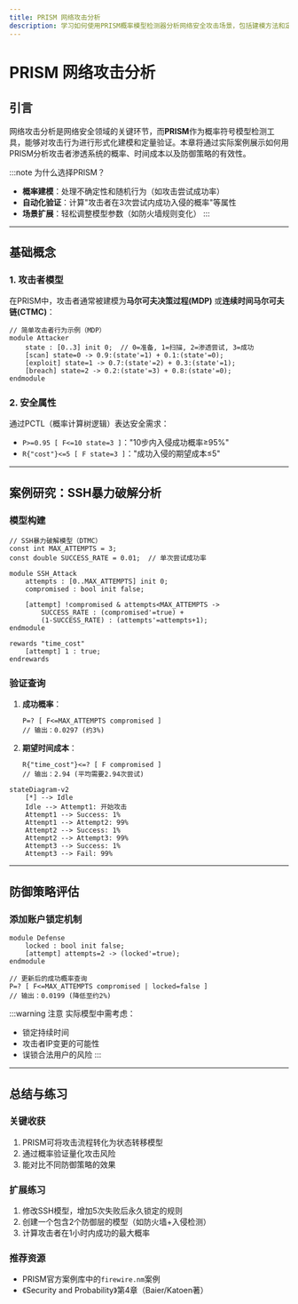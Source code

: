 ```yaml
---
title: PRISM 网络攻击分析
description: 学习如何使用PRISM概率模型检测器分析网络安全攻击场景，包括建模方法和定量验证技术。
---
```


# PRISM 网络攻击分析

## 引言

网络攻击分析是网络安全领域的关键环节，而**PRISM**作为概率符号模型检测工具，能够对攻击行为进行形式化建模和定量验证。本章将通过实际案例展示如何用PRISM分析攻击者渗透系统的概率、时间成本以及防御策略的有效性。

:::note 为什么选择PRISM？
- **概率建模**：处理不确定性和随机行为（如攻击尝试成功率）
- **自动化验证**：计算"攻击者在3次尝试内成功入侵的概率"等属性
- **场景扩展**：轻松调整模型参数（如防火墙规则变化）
:::

---

## 基础概念

### 1. 攻击者模型
在PRISM中，攻击者通常被建模为**马尔可夫决策过程(MDP)** 或**连续时间马尔可夫链(CTMC)**：
```prism
// 简单攻击者行为示例（MDP）
module Attacker
    state : [0..3] init 0;  // 0=准备, 1=扫描, 2=渗透尝试, 3=成功
    [scan] state=0 -> 0.9:(state'=1) + 0.1:(state'=0);
    [exploit] state=1 -> 0.7:(state'=2) + 0.3:(state'=1);
    [breach] state=2 -> 0.2:(state'=3) + 0.8:(state'=0);
endmodule
```

### 2. 安全属性
通过PCTL（概率计算树逻辑）表达安全需求：
- `P>=0.95 [ F<=10 state=3 ]`："10步内入侵成功概率≥95%"
- `R{"cost"}<=5 [ F state=3 ]`："成功入侵的期望成本≤5"

---

## 案例研究：SSH暴力破解分析

### 模型构建
```prism
// SSH暴力破解模型（DTMC）
const int MAX_ATTEMPTS = 3;
const double SUCCESS_RATE = 0.01;  // 单次尝试成功率

module SSH_Attack
    attempts : [0..MAX_ATTEMPTS] init 0;
    compromised : bool init false;

    [attempt] !compromised & attempts<MAX_ATTEMPTS -> 
        SUCCESS_RATE : (compromised'=true) + 
        (1-SUCCESS_RATE) : (attempts'=attempts+1);
endmodule

rewards "time_cost"
    [attempt] 1 : true;
endrewards
```

### 验证查询
1. **成功概率**：
   ```prism
   P=? [ F<=MAX_ATTEMPTS compromised ]
   // 输出：0.0297 (约3%)
   ```
2. **期望时间成本**：
   ```prism
   R{"time_cost"}<=? [ F compromised ]
   // 输出：2.94 (平均需要2.94次尝试)
   ```

```mermaid
stateDiagram-v2
    [*] --> Idle
    Idle --> Attempt1: 开始攻击
    Attempt1 --> Success: 1%
    Attempt1 --> Attempt2: 99%
    Attempt2 --> Success: 1%
    Attempt2 --> Attempt3: 99%
    Attempt3 --> Success: 1%
    Attempt3 --> Fail: 99%
```

---

## 防御策略评估

### 添加账户锁定机制
```prism
module Defense
    locked : bool init false;
    [attempt] attempts=2 -> (locked'=true);
endmodule

// 更新后的成功概率查询
P=? [ F<=MAX_ATTEMPTS compromised | locked=false ]
// 输出：0.0199 (降低至约2%)
```

:::warning 注意
实际模型中需考虑：
- 锁定持续时间
- 攻击者IP变更的可能性
- 误锁合法用户的风险
:::

---

## 总结与练习

### 关键收获
1. PRISM可将攻击流程转化为状态转移模型
2. 通过概率验证量化攻击风险
3. 能对比不同防御策略的效果

### 扩展练习
1. 修改SSH模型，增加5次失败后永久锁定的规则
2. 创建一个包含2个防御层的模型（如防火墙+入侵检测）
3. 计算攻击者在1小时内成功的最大概率

### 推荐资源
- PRISM官方案例库中的`firewire.nm`案例
- 《Security and Probability》第4章（Baier/Katoen著）